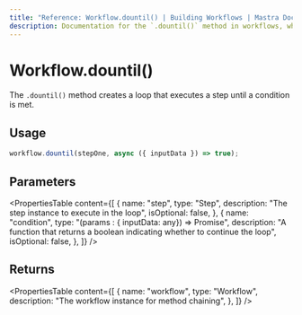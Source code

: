 ```yaml
---
title: "Reference: Workflow.dountil() | Building Workflows | Mastra Docs"
description: Documentation for the `.dountil()` method in workflows, which creates a loop that executes a step until a condition is met.
---
```


# Workflow.dountil()

The `.dountil()` method creates a loop that executes a step until a condition is met.

## Usage

```typescript
workflow.dountil(stepOne, async ({ inputData }) => true);
```

## Parameters

<PropertiesTable
  content={[
    {
      name: "step",
      type: "Step",
      description: "The step instance to execute in the loop",
      isOptional: false,
    },
    {
      name: "condition",
      type: "(params : { inputData: any}) => Promise<boolean>",
      description: "A function that returns a boolean indicating whether to continue the loop",
      isOptional: false,
    },
  ]}
/>

## Returns

<PropertiesTable
  content={[
    {
      name: "workflow",
      type: "Workflow",
      description: "The workflow instance for method chaining",
    },
  ]}
/>
